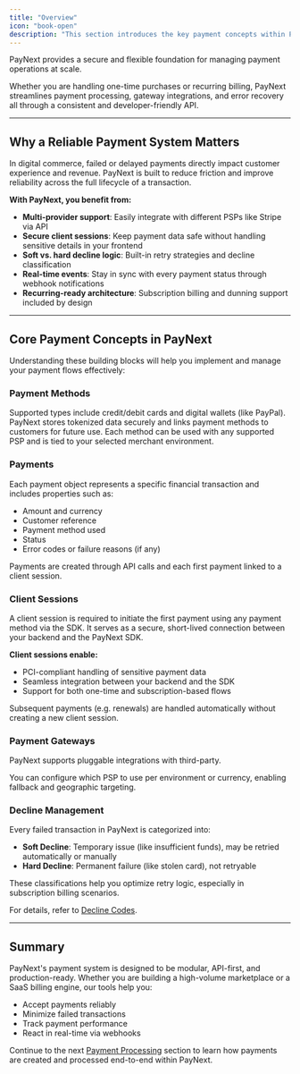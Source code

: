 ```yaml
---
title: "Overview"
icon: "book-open"
description: "This section introduces the key payment concepts within PayNext and sets the stage for implementation guides, error handling strategies, and webhook integrations."
---
```


PayNext provides a secure and flexible foundation for managing payment operations at scale.

Whether you are handling one-time purchases or recurring billing, PayNext streamlines payment processing, gateway integrations, and error recovery all through a consistent and developer-friendly API.

---

## Why a Reliable Payment System Matters

In digital commerce, failed or delayed payments directly impact customer experience and revenue. PayNext is built to reduce friction and improve reliability across the full lifecycle of a transaction.

**With PayNext, you benefit from:**

- **Multi-provider support**: Easily integrate with different PSPs like Stripe via API
- **Secure client sessions**: Keep payment data safe without handling sensitive details in your frontend
- **Soft vs. hard decline logic**: Built-in retry strategies and decline classification
- **Real-time events**: Stay in sync with every payment status through webhook notifications
- **Recurring-ready architecture**: Subscription billing and dunning support included by design

---

## Core Payment Concepts in PayNext

<Tip>
Understanding these building blocks will help you implement and manage your payment flows effectively:
</Tip>

### Payment Methods

Supported types include credit/debit cards and digital wallets (like PayPal). PayNext stores tokenized data securely and links payment methods to customers for future use. Each method can be used with any supported PSP and is tied to your selected merchant environment.

### Payments

Each payment object represents a specific financial transaction and includes properties such as:

- Amount and currency
- Customer reference
- Payment method used
- Status
- Error codes or failure reasons (if any)

<Note>
Payments are created through API calls and each first payment linked to a client session.
</Note>

### Client Sessions

A client session is required to initiate the first payment using any payment method via the SDK. It serves as a secure, short-lived connection between your backend and the PayNext SDK.

**Client sessions enable:**

- PCI-compliant handling of sensitive payment data
- Seamless integration between your backend and the SDK
- Support for both one-time and subscription-based flows

<Check>
Subsequent payments (e.g. renewals) are handled automatically without creating a new client session.
</Check>

### Payment Gateways

PayNext supports pluggable integrations with third-party.

You can configure which PSP to use per environment or currency, enabling fallback and geographic targeting.

### Decline Management

Every failed transaction in PayNext is categorized into:

- **Soft Decline**: Temporary issue (like insufficient funds), may be retried automatically or manually
- **Hard Decline**: Permanent failure (like stolen card), not retryable

<Info>
These classifications help you optimize retry logic, especially in subscription billing scenarios.
</Info>

For details, refer to [Decline Codes](./decline-codes).

---

## Summary

PayNext's payment system is designed to be modular, API-first, and production-ready. Whether you are building a high-volume marketplace or a SaaS billing engine, our tools help you:

- Accept payments reliably
- Minimize failed transactions
- Track payment performance
- React in real-time via webhooks

Continue to the next [Payment Processing](./payment-processing) section to learn how payments are created and processed end-to-end within PayNext.
